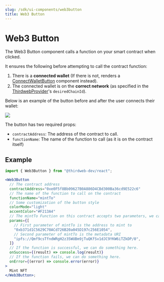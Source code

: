 ```yaml
---
slug: /sdk/ui-components/web3button
title: Web3 Button
---
```



# Web3 Button

The Web3 Button component calls a function on your smart contract when clicked.

It ensures the following before attempting to call the contract function:

1. There is a **connected wallet** (If there is not, renders a [ConnectWalletButton](/sdk/ui-components/connectwalletbutton) component instead).
2. The connected wallet is on the **correct network**
   (as specified in the [ThirdwebProvider](/sdk/set-up-the-sdk/frontend#manual-installation)'s `desiredChainId`).

Below is an example of the button before and after the user connects their wallet:

<div
  style={{
    display: "flex",
    justifyContent: "center",
    marginBottom: 24,
  }}
>
  <img src={"/assets/web3button.png"} style={{ maxHeight: 240 }} />
</div>

The button has two required props:

- `contractAddress`: The address of the contract to call.
- `functionName`: The name of the function to call (as it is on the contract itself)

<div className="row" style={{ marginBottom: 24 }}>
  <div className="col col--12" style={{ marginTop: 8 }}>
    <QuickstartCard
      name="Example: Web3 Button"
      link="https://web3button.thirdweb-example.com/"
      image="/assets/icons/education.png"
    />
  </div>
</div>

## Example

```jsx
import { Web3Button } from "@thirdweb-dev/react";

<Web3Button
  // The contract address
  contractAddress="0xe0F5f8Bb09627B0A886D4CBd300Ba36cd9E522c6"
  // The name of the function to call on the contract
  functionName="mintTo"
  // Some customization of the button style
  colorMode="light"
  accentColor="#F213A4"
  // The mintTo Function on this contract accepts two parameters, we can pass them in an array here.
  params={[
    // First parameter of mintTo is the address to mint to
    "0xb371d1C5629C70ACd726B20a045D197c256E1054",
    // Second parameter of mintTo is the metadata URI
    "ipfs://Qmf9csTfndWRgH2z35WUBm9jTuQKfSv1dJC9YKW6iTZkDP/0",
  ]}
  // If the function is successful, we can do something here.
  onSuccess={(result) => console.log(result)}
  // If the function fails, we can do something here.
  onError={(error) => console.error(error)}
>
  Mint NFT
</Web3Button>;
```
